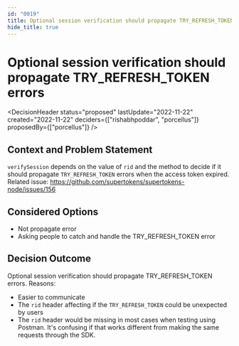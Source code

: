 ```yaml
---
id: "0019"
title: Optional session verification should propagate TRY_REFRESH_TOKEN errors
hide_title: true
---
```



# Optional session verification should propagate TRY_REFRESH_TOKEN errors

<DecisionHeader status="proposed" lastUpdate="2022-11-22" created="2022-11-22" deciders={["rishabhpoddar", "porcellus"]} proposedBy={["porcellus"]} />

## Context and Problem Statement

`verifySession` depends on the value of `rid` and the method to decide if it should propagate `TRY_REFRESH_TOKEN` errors when the access token expired.
Related issue: https://github.com/supertokens/supertokens-node/issues/156

## Considered Options

* Not propagate error
* Asking people to catch and handle the TRY_REFRESH_TOKEN error

## Decision Outcome

Optional session verification should propagate TRY_REFRESH_TOKEN errors. Reasons:
- Easier to communicate
- The `rid` header affecting if the `TRY_REFRESH_TOKEN` could be unexpected by users
- The `rid` header would be missing in most cases when testing using Postman. It's confusing if that works different from making the same requests through the SDK.
